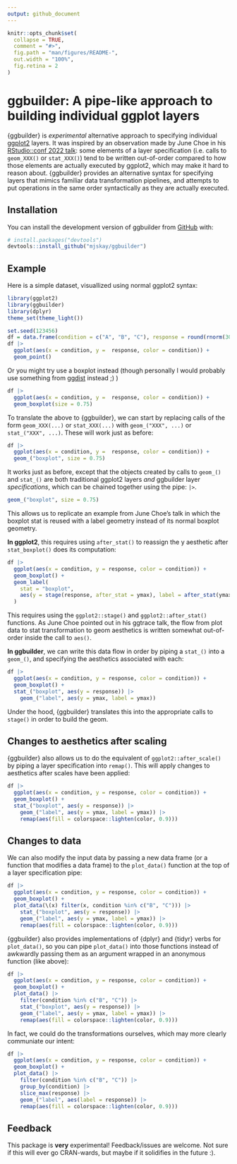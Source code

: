 ```yaml
---
output: github_document
---
```


<!-- README.md is generated from README.Rmd. Please edit that file -->

```r
knitr::opts_chunk$set(
  collapse = TRUE,
  comment = "#>",
  fig.path = "man/figures/README-",
  out.width = "100%",
  fig.retina = 2
)
```

# ggbuilder: A pipe-like approach to building individual ggplot layers

{ggbuilder} is *experimental* alternative approach to specifying individual [ggplot2](https://ggplot2.tidyverse.org/)
layers. It was inspired by an observation made by June Choe in his [RStudio::conf 2022 talk](https://twitter.com/yjunechoe/status/1552658547867017217?s=20&t=eC4R9YVtf51Fa8k_GTySUw):
some elements of a layer specification (i.e. calls to `geom_XXX()` or `stat_XXX()`)
tend to be written out-of-order compared to how those elements are actually executed by ggplot2,
which may make it hard to reason about.
{ggbuilder} provides an alternative syntax for specifying layers that mimics
familiar data transformation pipelines, and attempts to put operations in the
same order syntactically as they are actually executed.

## Installation

You can install the development version of ggbuilder from [GitHub](https://github.com/) with:

``` r
# install.packages("devtools")
devtools::install_github("mjskay/ggbuilder")
```

## Example

Here is a simple dataset, visuallized using normal ggplot2 syntax:

```r
library(ggplot2)
library(ggbuilder)
library(dplyr)
theme_set(theme_light())

set.seed(123456)
df = data.frame(condition = c("A", "B", "C"), response = round(rnorm(30, 1:3), 1))
df |>
  ggplot(aes(x = condition, y =  response, color = condition)) +
  geom_point()
```

Or you might try use a boxplot instead (though personally I would probably use 
something from [ggdist](https://mjskay.github.io/ggdist/) instead ;) )

```r
df |>
  ggplot(aes(x = condition, y =  response, color = condition)) +
  geom_boxplot(size = 0.75)
```

To translate the above to {ggbuilder}, we can start by replacing calls of the
form `geom_XXX(...)` or `stat_XXX(...)` with `geom_("XXX", ...)` or `stat_("XXX", ...)`.
These will work just as before:

```r
df |>
  ggplot(aes(x = condition, y =  response, color = condition)) +
  geom_("boxplot", size = 0.75)
```

It works just as before, except that the objects created by calls to `geom_()`
and `stat_()` are both traditional ggplot2 layers *and* ggbuilder layer *specifications*,
which can be chained together using the pipe: `|>`.

```r
geom_("boxplot", size = 0.75)
```

This allows us to replicate an example from June Choe's talk in which the boxplot
stat is reused with a label geometry instead of its normal boxplot geometry.

**In ggplot2**, this requires using `after_stat()` to reassign the y aesthetic
after `stat_boxplot()` does its computation:

```r
df |>
  ggplot(aes(x = condition, y = response, color = condition)) +
  geom_boxplot() +
  geom_label(
    stat = "boxplot", 
    aes(y = stage(response, after_stat = ymax), label = after_stat(ymax))
  )
```

This requires using the `ggplot2::stage()` and `ggplot2::after_stat()` functions.
As June Choe pointed out in his ggtrace talk, the flow from plot data to stat 
transformation to geom aesthetics is written somewhat out-of-order inside the call
to `aes()`.

**In ggbuilder**, we can write this data flow in order by piping a `stat_()` into
a `geom_()`, and specifying the aesthetics associated with each:

```r
df |>
  ggplot(aes(x = condition, y = response, color = condition)) +
  geom_boxplot() +
  stat_("boxplot", aes(y = response)) |>
    geom_("label", aes(y = ymax, label = ymax))
```

Under the hood, {ggbuilder} translates this into the appropriate calls to
`stage()` in order to build the geom.

## Changes to aesthetics after scaling

{ggbuilder} also allows us to do the equivalent of `ggplot2::after_scale()` by
piping a layer specification into `remap()`. This will apply changes to
aesthetics after scales have been applied:

```r
df |>
  ggplot(aes(x = condition, y = response, color = condition)) +
  geom_boxplot() +
  stat_("boxplot", aes(y = response)) |>
    geom_("label", aes(y = ymax, label = ymax)) |>
    remap(aes(fill = colorspace::lighten(color, 0.9)))
```

## Changes to data

We can also modify the input data by passing a new data frame (or a function that
modifies a data frame) to the `plot_data()` function at the top of a layer specification
pipe:

```r
df |>
  ggplot(aes(x = condition, y = response, color = condition)) +
  geom_boxplot() +
  plot_data(\(x) filter(x, condition %in% c("B", "C"))) |>
    stat_("boxplot", aes(y = response)) |>
    geom_("label", aes(y = ymax, label = ymax)) |>
    remap(aes(fill = colorspace::lighten(color, 0.9)))
```

{ggbuilder} also provides implementations of {dplyr} and {tidyr} verbs for `plot_data()`,
so you can pipe `plot_data()` into those functions instead of awkwardly passing them
as an argument wrapped in an anonymous function (like above):

```r
df |>
  ggplot(aes(x = condition, y = response, color = condition)) +
  geom_boxplot() +
  plot_data() |>
    filter(condition %in% c("B", "C")) |>
    stat_("boxplot", aes(y = response)) |>
    geom_("label", aes(y = ymax, label = ymax)) |>
    remap(aes(fill = colorspace::lighten(color, 0.9)))
```

In fact, we could do the transformations ourselves,
which may more clearly communiate our intent:

```r
df |>
  ggplot(aes(x = condition, y = response, color = condition)) +
  geom_boxplot() +
  plot_data() |>
    filter(condition %in% c("B", "C")) |>
    group_by(condition) |>
    slice_max(response) |>
    geom_("label", aes(label = response)) |>
    remap(aes(fill = colorspace::lighten(color, 0.9)))
```

## Feedback

This package is **very** experimental! Feedback/issues are welcome. Not sure
if this will ever go CRAN-wards, but maybe if it solidifies in the future :).
